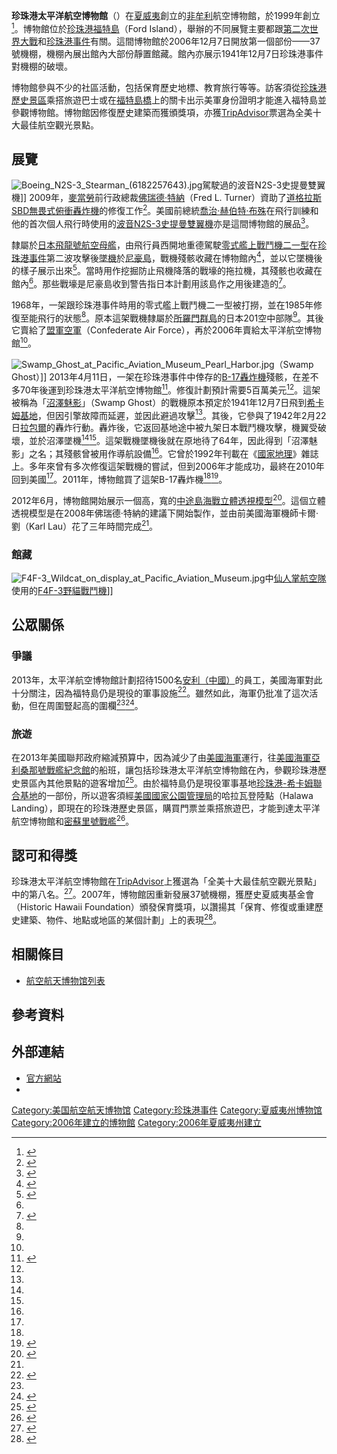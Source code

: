 {{orphan|time=2015-09-03T16:29:48+00:00}}
{{Infobox museum
| name             = 珍珠港太平洋航空博物館
| native_name      = 
| native_name_lang = en
| image            = 
| imagesize        = 250
| caption          = 
| alt              = 
| map_type         = 
| map_caption      = 
| map_alt          = 
| latitude         = 21.359995
| longitude        = -157.961719
| coordinates_type = 
| coordinates_display = inline, title
| established      = 1999年
| dissolved        = 
| location         = 美國[[夏威夷州|夏威夷]][[珍珠港|珍珠港]][[福特島|福特島]]萊辛頓大街319號（319 Lexington Blvd）
| type             = [[航空博物館|航空博物館]]
| visitors         = 
| director         = 肯尼斯·德霍夫（Kenneth DeHoff）
| president        = 
| curator          = 伯爾·伯林蓋姆（Burl Burlingame）
| publictransit    = [[Roberts_Hawaii|Roberts Hawaii]]
| network          = 
| collection  = 飛機共50架以上
| website          = [http://www.pacificaviationmuseum.org 官方網站]
}}
'''珍珠港太平洋航空博物館'''（{{lang-en|Pacific Aviation Museum Pearl Harbor}}）在[[夏威夷|夏威夷]]創立的[[非營利組織|非牟利]]航空博物館，於1999年創立<ref name="japair">{{cite news|title=Rare Japanese Aircraft Returns to Pearl Harbor|publisher=US Fed News Service, Including US State News|year=2006|via=HighBeam Research|accessdate=2014-03-02|url=http://www.highbeam.com/doc/1P3-1178149591.html|subscription=yes|archive-url=https://web.archive.org/web/20140619121236/http://www.highbeam.com/doc/1P3-1178149591.html|archive-date=2014-06-19|dead-url=yes}}</ref>。博物館位於[[珍珠港|珍珠港]][[福特島|福特島]]（Ford Island），舉辦的不同展覽主要都跟[[第二次世界大戰|第二次世界大戰]]和[[珍珠港事件|珍珠港事件]]有關。這間博物館於2006年12月7日開放第一個部份——37號機棚，機棚內展出館內大部份靜置館藏。館內亦展示1941年12月7日珍珠港事件對機棚的破壞。

博物館參與不少的社區活動，包括保育歷史地標、教育旅行等等。訪客須從[[美国海军亚利桑那号战列舰纪念馆|珍珠港歷史景區]]乘搭旅遊巴士或在[[福特島橋|福特島橋]]上的關卡出示美軍身份證明才能進入福特島並參觀博物館。博物館因修復歷史建築而獲頒獎項，亦獲[[TripAdvisor|TripAdvisor]]票選為全美十大最佳航空觀光景點。

== 展覽 ==
[[File:Boeing_N2S-3_Stearman_(6182257643).jpg|thumb]]駕駛過的波音N2S-3史提曼雙翼機]]
2009年，[[麥當勞|麥當勞]]前行政總裁[[佛瑞德·特納|佛瑞德·特納]]（Fred L. Turner）資助了[[SBD無畏式俯衝轟炸機|道格拉斯SBD無畏式俯衝轟炸機]]的修復工作<ref>{{cite news|url=http://www.marketwired.com/press-release/fred-l-turner-mcdonalds-honorary-chairman-and-former-ceo-passes-away-nyse-mcd-1743118.htm|title=Fred L. Turner, McDonald's Honorary Chairman and Former CEO, Passes Away|publisher=McDonald's|date=2013-01-07|accessdate=2015-09-03|archive-date=2016-03-04|archive-url=https://web.archive.org/web/20160304060032/http://www.marketwired.com/press-release/fred-l-turner-mcdonalds-honorary-chairman-and-former-ceo-passes-away-nyse-mcd-1743118.htm|dead-url=no}}</ref>。美國前總統[[喬治·赫伯特·布殊|喬治·赫伯特·布殊]]在飛行訓練和他的首次個人飛行時使用的[[波音-史提曼75型雙翼機|波音N2S-3史提曼雙翼機]]亦是這間博物館的展品<ref name="epihis">{{cite news|title=Pacific Aviation Museum – Epicenter of History|publisher=US Fed News Service, Including US State News|year=2007|via=HighBeam Research|accessdate=2014-03-14|url=http://www.highbeam.com/doc/1P3-1226948481.html|subscription=yes|archive-url=https://web.archive.org/web/20140619121238/http://www.highbeam.com/doc/1P3-1226948481.html|archive-date=2014-06-19|dead-url=yes}}</ref>。

隸屬於[[大日本帝國|日本]][[飛龍號航空母艦|飛龍號航空母艦]]，由飛行員西開地重德駕駛[[零式艦上戰鬥機|零式艦上戰鬥機二一型]]在[[珍珠港事件|珍珠港事件]]第二波攻擊後[[尼豪岛事件|墜機]]於[[尼豪島|尼豪島]]，戰機殘骸收藏在博物館內<ref name="islamb">{{cite web|url=http://theislandambler.com/2013/02/02/the-pacific-aviation-museum-part-2-the-niihau-incident/|date=2013-02-02|accessdate=2015-09-02|title=The Pacific Aviation Museum – Part 2 – The Ni'ihau Incident|deadurl=yes|archiveurl=https://web.archive.org/web/20150511140434/http://theislandambler.com/2013/02/02/the-pacific-aviation-museum-part-2-the-niihau-incident/|archivedate=2015-05-11}}</ref>，並以它墜機後的樣子展示出來<ref name="letsgo">{{cite book|title=Let's Go Hawaii 5th Edition|author=Let's Go, Inc.|editors=Jessica Lane Lucier, Evelyn Z. Hsieh|publisher=Macmillan|year=2008|page=448|isbn=9780312385798}}</ref>。當時用作挖掘防止飛機降落的戰壕的拖拉機，其殘骸也收藏在館內<ref name="islamb" />。那些戰壕是尼豪島收到警告指日本計劃用該島作之用後建造的<ref>{{cite news|title=Robinson family visits Ni'ihau exhibit at Pacific Aviation Museum|publisher=US Fed News Service, Including US State News|year=2007|via=HighBeam Research|accessdate=2014-03-14|url=http://www.highbeam.com/doc/1P3-1295224781.html|subscription=yes|archive-url=https://web.archive.org/web/20140619121225/http://www.highbeam.com/doc/1P3-1295224781.html|archive-date=2014-06-19|dead-url=yes}}</ref>。

1968年，一架跟珍珠港事件時用的零式艦上戰鬥機二一型被打撈，並在1985年修復至能飛行的狀態<ref name="japair" />。原本這架戰機隸屬於[[所羅門群島|所羅門群島]]的日本201空中部隊<ref name="epihis" />。其後它賣給了[[盟軍空軍|盟軍空軍]]（Confederate Air Force），再於2006年賣給太平洋航空博物館<ref name="japair" />。

[[File:Swamp_Ghost_at_Pacific_Aviation_Museum_Pearl_Harbor.jpg|thumb]]（Swamp Ghost）]]
2013年4月11日，一架在珍珠港事件中倖存的[[B-17轟炸機|B-17轟炸機]]殘骸，在差不多70年後運到珍珠港太平洋航空博物館<ref name="wilcol">{{cite news|title=WWII bomber arrives at isle aviation museum|author=William Cole|work=Honolulu Star-Advertiser|url=http://www.staradvertiser.com/news/breaking/202375641.html?id=202375641|page=B3|date=2013-04-11|accessdate=2015-09-03|archive-date=2015-09-24|archive-url=https://web.archive.org/web/20150924122926/http://www.staradvertiser.com/news/breaking/202375641.html?id=202375641|dead-url=no}}</ref>。修復計劃預計需要5百萬美元<ref name="wilcol" />。這架被稱為「[[沼澤魅影|沼澤魅影]]」（Swamp Ghost）的戰機原本預定於1941年12月7日飛到[[珍珠港-希卡姆聯合基地|希卡姆基地]]，但因引擎故障而延遲，並因此避過攻擊<ref name="wilcol" />。其後，它參與了1942年2月22日[[拉包爾|拉包爾]]的轟炸行動。轟炸後，它返回基地途中被九架日本戰鬥機攻擊，機翼受破壞，並於沼澤墜機<ref name="wilcol" /><ref name="kitv" />。這架戰機墜機後就在原地待了64年，因此得到「沼澤魅影」之名；其殘骸曾被用作導航設備<ref name="wilcol" />。它曾於1992年刊載在《[[國家地理_(雜誌)|國家地理]]》雜誌上。多年來曾有多次修復這架戰機的嘗試，但到2006年才能成功，最終在2010年回到美國<ref name="wilcol" />。2011年，博物館買了這架B-17轟炸機<ref name="wilcol" /><ref name="kitv">{{cite news|url=http://www.kitv.com/news/hawaii/Historic-B17-Flying-Fortress-finds-home-at-Ford-Island/19705292 |title=Historic B17 Flying Fortress finds home at Ford Island |publisher=KITV |date=2013-04-10 |accessdate=2014-03-12 |deadurl=yes |archiveurl=https://web.archive.org/web/20140513191607/http://www.kitv.com/news/hawaii/Historic-B17-Flying-Fortress-finds-home-at-Ford-Island/19705292 |archivedate=2014-05-13 }}</ref>。

2012年6月，博物館開始展示一個{{convert|10|ft|m}}高，{{convert|40|ft|m}}寬的[[中途島海戰|中途島海戰]][[立體透視模型|立體透視模型]]<ref name="chitri2012">{{cite web|url=http://articles.chicagotribune.com/2012-04-26/news/ct-met-wwii-diorama-20120426_1_diorama-glenview-man-midway|title=Glenview man brings Battle of Midway to life in diorama|author=Jeff Danna|work=Chicago Tribune|date=2012-04-26|accessdate=2014-05-04|archive-date=2014-05-13|archive-url=https://web.archive.org/web/20140513152112/http://articles.chicagotribune.com/2012-04-26/news/ct-met-wwii-diorama-20120426_1_diorama-glenview-man-midway|dead-url=no}}</ref>。這個立體透視模型是在2008年佛瑞德·特納的建議下開始製作，並由前美國海軍機師卡爾·劉（Karl Lau）花了三年時間完成<ref name="chitri2012" />。

=== 館藏 ===
[[File:F4F-3_Wildcat_on_display_at_Pacific_Aviation_Museum.jpg|thumb]]中[[仙人掌航空隊|仙人掌航空隊]]使用的[[F4F戰鬥機|F4F-3野貓戰鬥機]]]]
{{columns-list|2|
*[[50型酋長式飛機|艾龍卡65TC型飛機]]
*[[AH-1眼鏡蛇直升機|貝爾AH-1眼鏡蛇直升機]]
*[[UH-1直升機|貝爾UH-1直升機]]
*[[B-17轟炸機|波音B-17空中堡壘轟炸機]]（沼澤魅影，Swamp Ghost）
*[[B-52同溫層堡壘轟炸機|波音B-52同溫層堡壘轟炸機]]（機頭部份）
*[[波音-史提曼75型雙翼機|波音N2S-3史提曼雙翼機]]
*[[F-102三角劍戰鬥機|康維爾F102A三角劍戰鬥機]]
*[[P-40戰鷹戰鬥機|寇蒂斯P-40E戰鷹戰鬥機]]
*[[A-3空中戰士轟炸機|道格拉斯A3D/NTA-3B空中戰士轟炸機]] 
*[[SBD無畏式俯衝轟炸機|道格拉斯SBD無畏式俯衝轟炸機]]
*[[F-111C戰鬥轟炸機|通用動力F-111C戰鬥轟炸機]]
*[[F4F戰鬥機|格魯門F4F-3野貓戰鬥機]]
*[[F-14雄貓式戰鬥機|格魯門F-14D雄貓式戰鬥機]]
*[[F-104星式戰鬥機|洛歇F-104A星式戰鬥機]]
*[[T-33教練機|洛歇T-33教練機]]
*[[F-15鷹式戰機|麥克唐納-道格拉斯F-15C鷹式戰機]]
*[[F-4幽靈II戰鬥機|麥克唐納-道格拉斯F-4C幽靈II戰鬥機]]
*[[米格-15戰鬥機|米高揚-古列維奇米格-15戰鬥機]]
*[[米格-21戰鬥機|米高揚-古列維奇米格-21戰鬥機]]
*[[零式艦上戰鬥機|三菱零式艦上戰鬥機二一型]]
*[[B-25米切爾型轟炸機|北美航空B-25B米切爾型轟炸機]]
*[[F-86軍刀戰鬥機|北美航空F-86F軍刀戰鬥機]]
*[[F-86軍刀戰鬥機|北美航空F-86L軍刀戰鬥機]]
*[[T-6德州佬式教練機|北美航空T-6德州佬式教練機]]
*[[F-5戰鬥機|諾斯洛普F-5A自由鬥士戰鬥機]]
*[[SH-3海王直昇機|賽考斯基SH-3海王直昇機]]
*[[H-34直昇機|賽考斯基HH-34J喬克托直昇機]]
*[[CH-53海馬直昇機|賽考斯基CH-53D海馬直昇機]]
*[[SH-60海鷹直升機|賽考斯基SH-60B海鷹直升機]]
}}

== 公眾關係 ==
=== 爭議 ===
2013年，太平洋航空博物館計劃招待1500名[[安利|安利（中國）]]的員工，美國海軍對此十分關注，因為福特島仍是現役的軍事設施<ref name="staradvertiser">{{cite web |url=http://www.staradvertiser.com/s?action=login&f=y&id=187705171&id=187705171 |title=Chinese visitors' tour of museum puts Navy on edge |author=William Cole |date=2013-01-21 |accessdate=2014-02-28 |work=Star Advertiser |archive-date=2014-05-14 |archive-url=https://web.archive.org/web/20140514142900/http://www.staradvertiser.com/s?action=login&f=y&id=187705171&id=187705171 |dead-url=no }}</ref>。雖然如此，海軍仍批准了這次活動，但在周圍豎起{{convert|6|ft|adj=on}}高的圍欄<ref name="staradvertiser" /><ref>{{cite news|author=William Cole|title=Fence Restricts Chinese Visitors at Museum|publisher=Honolulu Star - Advertiser|year=2013|via=HighBeam Research|accessdate=2014-03-14|url=http://www.highbeam.com/doc/1P3-2881450291.html|subscription=yes|archive-url=https://web.archive.org/web/20140619121218/http://www.highbeam.com/doc/1P3-2881450291.html|archive-date=2014-06-19|dead-url=yes}}</ref>。

=== 旅遊 ===
在2013年美國聯邦政府縮減預算中，因為減少了由[[美國海軍|美國海軍]]運行，往[[美國海軍亞利桑那號戰艦紀念館|美國海軍亞利桑那號戰艦紀念館]]的船班，讓包括珍珠港太平洋航空博物館在內，參觀珍珠港歷史景區內其他景點的遊客增加<ref>{{cite news|url=http://www.bizjournals.com/pacific/blog/morning_call/2013/04/battleship-missouri-other-pearl.html?page=all|title=Battleship Missouri, other Pearl Harbor sites benefit from sequestration|author=Stephanie Silverstein|work=Pacific Business News|date=2013-04-26|accessdate=2015-09-03|archive-date=2014-05-16|archive-url=https://web.archive.org/web/20140516160407/http://www.bizjournals.com/pacific/blog/morning_call/2013/04/battleship-missouri-other-pearl.html?page=all|dead-url=no}}</ref>。由於福特島仍是現役軍事基地[[珍珠港-希卡姆聯合基地|珍珠港-希卡姆聯合基地]]的一部份，所以遊客須經[[美國國家公園管理局|美國國家公園管理局]]的哈拉瓦登陸點（Halawa Landing），即現在的珍珠港歷史景區，購買門票並乘搭旅遊巴，才能到達太平洋航空博物館和[[密蘇里號戰艦_(BB-63)|密蘇里號戰艦]]<ref>{{cite web |title=Navy transfers Halawa Landing to National Park Service |url=http://www.highbeam.com/doc/1P3-1185453351.html |via=Highbeam |subscription=yes |date=2006-04-07 |publisher=US Fed News Service |accessdate=2014-05-05 |archive-url=https://web.archive.org/web/20140619121229/http://www.highbeam.com/doc/1P3-1185453351.html |archive-date=2014-06-19 |dead-url=yes }}</ref>。

== 認可和得獎 ==
珍珠港太平洋航空博物館在[[TripAdvisor|TripAdvisor]]上獲選為「全美十大最佳航空觀光景點」中的第八名。<ref>{{cite press release|url=http://www.tripadvisor.com/PressCenter-i314-c1-Press_Releases.html|title=TripAdvisor Airs Out America's Top 10 Aviation Attractions|publisher=TripAdvisor|date=2010-08-05|accessdate=2015-09-03|archive-date=2015-05-28|archive-url=https://web.archive.org/web/20150528105339/http://www.tripadvisor.com/PressCenter-i314-c1-Press_Releases.html|dead-url=no}}</ref>。2007年，博物館因重新發展37號機棚，獲歷史夏威夷基金會（Historic Hawaii Foundation）頒發保育獎項，以讚揚其「保育、修復或重建歷史建築、物件、地點或地區的某個計劃」上的表現<ref>{{cite web |url=http://historichawaii.org/awards/previous-preservation-award-winners/ |title=2007 Preservation Honor Award Winners |year=2007 |publisher=Historic Hawaii Foundation |accessdate=2015-09-03 |archive-date=2015-10-07 |archive-url=https://web.archive.org/web/20151007063052/http://historichawaii.org/awards/previous-preservation-award-winners/ |dead-url=no }}</ref>。

== 相關條目 ==
* [[航空航天博物馆列表|航空航天博物馆列表]]

== 參考資料 ==
{{Reflist|2}}

== 外部連結 ==
{{Commons category|Pacific Aviation Museum}}
* [http://www.pacificaviationmuseum.org/ 官方網站] {{Wayback|url=http://www.pacificaviationmuseum.org/ |date=20150902030145 }}{{En icon}}
* {{Facebook|PacificAviationMuseum}}

[[Category:美国航空航天博物馆|Category:美国航空航天博物馆]]
[[Category:珍珠港事件|Category:珍珠港事件]]
[[Category:夏威夷州博物馆|Category:夏威夷州博物馆]]
[[Category:2006年建立的博物館|Category:2006年建立的博物館]]
[[Category:2006年夏威夷州建立|Category:2006年夏威夷州建立]]